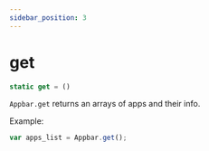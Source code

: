 ```yaml
---
sidebar_position: 3
---
```

# get

```js
static get = ()
```

`Appbar.get` returns an arrays of apps and their info.

Example:
```js
var apps_list = Appbar.get();
```